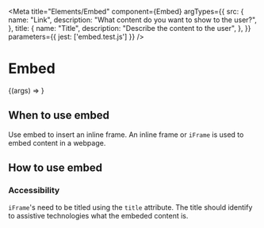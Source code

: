 
<Meta
    title="Elements/Embed"
    component={Embed}
    argTypes={{
        src: {
            name: "Link",
            description: "What content do you want to show to the user?",
        },
        title: {
            name: "Title",
            description: "Describe the content to the user",
        },
    }}
    parameters={{
        jest: ['embed.test.js']
    }}
/>

# Embed

<Canvas>
    <Story
        name="Embed"
        args={{
            src: "https://www.youtube.com/embed/U9nnRicMHOk",
            title: "School admissions, not preferred school",
        }}
    >
        {(args) => <Embed {...args} />}
    </Story>
</Canvas>

<ArgsTable of={Embed} />

## When to use embed

Use embed to insert an inline frame. An inline frame or `iFrame` is used to embed content in a webpage.

## How to use embed

### Accessibility

`iFrame`'s need to be titled using the `title` attribute. The title should identify to assistive technologies what the embeded content is.
